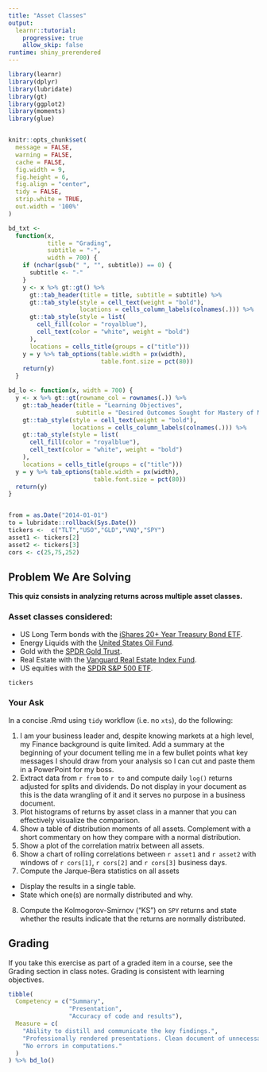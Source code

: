 ```yaml
---
title: "Asset Classes"
output:
  learnr::tutorial:
    progressive: true
    allow_skip: false
runtime: shiny_prerendered
---
```


```r
library(learnr)
library(dplyr)
library(lubridate)
library(gt)
library(ggplot2)
library(moments)
library(glue)


knitr::opts_chunk$set(
  message = FALSE,
  warning = FALSE,
  cache = FALSE,
  fig.width = 9,
  fig.height = 6,
  fig.align = "center",
  tidy = FALSE,
  strip.white = TRUE,
  out.width = '100%'
)

bd_txt <-
  function(x,
           title = "Grading",
           subtitle = "-",
           width = 700) {
    if (nchar(gsub(" ", "", subtitle)) == 0) {
      subtitle <- "-"
    }
    y <- x %>% gt::gt() %>%
      gt::tab_header(title = title, subtitle = subtitle) %>%
      gt::tab_style(style = cell_text(weight = "bold"),
                    locations = cells_column_labels(colnames(.))) %>%
      gt::tab_style(style = list(
        cell_fill(color = "royalblue"),
        cell_text(color = "white", weight = "bold")
      ),
      locations = cells_title(groups = c("title")))
    y = y %>% tab_options(table.width = px(width),
                          table.font.size = pct(80))
    return(y)
  }

bd_lo <- function(x, width = 700) {
  y <- x %>% gt::gt(rowname_col = rownames(.)) %>%
    gt::tab_header(title = "Learning Objectives",
                   subtitle = "Desired Outcomes Sought for Mastery of Material") %>%
    gt::tab_style(style = cell_text(weight = "bold"),
                  locations = cells_column_labels(colnames(.))) %>%
    gt::tab_style(style = list(
      cell_fill(color = "royalblue"),
      cell_text(color = "white", weight = "bold")
    ),
    locations = cells_title(groups = c("title")))
  y = y %>% tab_options(table.width = px(width),
                        table.font.size = pct(80))
  return(y)
}


from = as.Date("2014-01-01")
to = lubridate::rollback(Sys.Date())
tickers <-  c("TLT","USO","GLD","VNQ","SPY")
asset1 <- tickers[2] 
asset2 <- tickers[3] 
cors <- c(25,75,252)
```

## Problem We Are Solving

**This quiz consists in analyzing returns across multiple asset classes.**

### Asset classes considered:

+ US Long Term bonds with the [iShares 20+ Year Treasury Bond ETF](https://etfdb.com/etf/TLT/#etf-ticker-profile).
+ Energy Liquids with the [United States Oil Fund](https://etfdb.com/etf/USO/#etf-ticker-profile).
+ Gold with the [SPDR Gold Trust](https://etfdb.com/etf/GLD/#etf-ticker-profile).
+ Real Estate with the [Vanguard Real Estate Index Fund](https://etfdb.com/etf/VNQ/#etf-ticker-profile).
+ US equities with the [SPDR S&P 500 ETF](https://etfdb.com/etf/SPY/#etf-ticker-profile).

```r
tickers
```

### Your Ask

In a concise .Rmd using `tidy` workflow (i.e. no `xts`), do the following:

1. I am your business leader and, despite knowing markets at a high level, my Finance background is quite limited. Add a summary at the beginning of your document telling me in a few bullet points what key messages I should draw from your analysis so I can cut and paste them in a PowerPoint for my boss.   
2. Extract data from `r from` to `r to` and compute daily `log()` returns adjusted for splits and dividends. Do not display in your document as this is the data wrangling of it and it serves no purpose in a business document.
3. Plot histograms of returns by asset class in a manner that you can effectively visualize the comparison.
4. Show a table of distribution moments of all assets. Complement with a short commentary on how they compare with a normal distribution.
5. Show a plot of the correlation matrix between all assets.
6. Show a chart of rolling correlations between `r asset1` and `r asset2` with windows of `r cors[1]`, `r cors[2]` and `r cors[3]` business days.
7. Compute the Jarque-Bera statistics on all assets

  + Display the results in a single table.
  + State which one(s) are normally distributed and why. 
8. Compute the Kolmogorov-Smirnov (“KS”) on `SPY` returns and state whether the results indicate that the returns are normally distributed.

## Grading

If you take this exercise as part of a graded item in a course, see the Grading section in class notes. Grading is consistent with learning objectives.

```r
tibble(
  Competency = c("Summary",
                 "Presentation",
                 "Accuracy of code and results"),
  Measure = c(
    "Ability to distill and communicate the key findings.",
    "Professionally rendered presentations. Clean document of unnecessary clutter not relevant to the story. Assume I am a business leader and interested in the story, not how you got to it. Format properly your charts and tables.",
    "No errors in computations."
  )
) %>% bd_lo()
```


